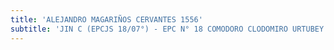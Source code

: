 ```yaml
---
title: 'ALEJANDRO MAGARIÑOS CERVANTES 1556'
subtitle: 'JIN C (EPCJS 18/07°) - EPC N° 18 COMODORO CLODOMIRO URTUBEY'
---
```



